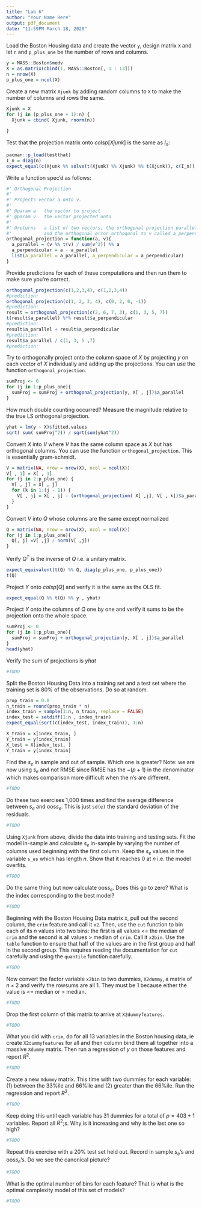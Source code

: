 ```yaml
---
title: "Lab 6"
author: "Your Name Here"
output: pdf_document
date: "11:59PM March 18, 2020"
---
```


Load the Boston Housing data and create the vector `y`, design matrix `X` and let `n` and `p_plus_one` be the number of rows and columns.

```r
y = MASS::Boston$medv
X = as.matrix(cbind(1, MASS::Boston[, 1 : 13]))
n = nrow(X)
p_plus_one = ncol(X)
```

Create a new matrix `Xjunk` by adding random columns to `X` to make the number of columns and rows the same.

```r
Xjunk = X
for (j in (p_plus_one + 1):n) {
  Xjunk = cbind( Xjunk, rnorm(n))
  
}

```

Test that the projection matrix onto $colsp[Xjunk]$ is the same as $I_n$:

```r
pacman::p_load(testthat)
I_n = diag(n)
expect_equal(c(Xjunk %% solve(t(Xjunk) %% Xjunk) %% t(Xjunk)), c(I_n))

```


Write a function spec'd as follows:

```r
#' Orthogonal Projection
#'
#' Projects vector a onto v.
#'
#' @param a   the vector to project
#' @param v   the vector projected onto
#'
#' @returns   a list of two vectors, the orthogonal projection parallel to v named a_parallel, 
#'            and the orthogonal error orthogonal to v called a_perpendicular
orthogonal_projection = function(a, v){
  a_parallel = (v %% t(v) / sum(v^2)) %% a
  a_perpendicular = a - a_parallel
  list(a_parallel = a_parallel, a_perpendicular = a_perpendicular)
}
```

Provide predictions for each of these computations and then run them to make sure you're correct.

```r
orthogonal_projection(c(1,2,3,4), c(1,2,3,4))
#prediction:
orthogonal_projection(c(1, 2, 3, 4), c(0, 2, 0, -1))
#prediction:
result = orthogonal_projection(c(2, 6, 7, 3), c(1, 3, 5, 7))
t(result$a_parallel) %*% result$a_perpendicular
#prediction:
result$a_parallel + result$a_perpendicular
#prediction:
result$a_parallel / c(1, 3, 5 ,7)
#prediction:
```


Try to orthogonally project onto the column space of $X$ by projecting $y$ on each vector of $X$ individually and adding up the projections. You can use the function `orthogonal_projection`.

```r
sumProj <- 0
for (j in 1:p_plus_one){
  sumProj = sumProj + orthogonal_projection(y, X[ , j])$a_parallel
}
```

How much double counting occurred? Measure the magnitude relative to the true LS orthogonal projection.

```r
yhat = lm(y ~ X)$fitted.values
sqrt( sum( sumProj^2)) / sqrt(sum(yhat^2))
```

Convert $X$ into $V$ where $V$ has the same column space as $X$ but has orthogonal columns. You can use the function `orthogonal_projection`. This is essentially gram-schmidt.

```r
V = matrix(NA, nrow = nrow(X), ncol = ncol(X))
V[ , 1] = X[ , 1]
for (j in 2:p_plus_one) {
  V[ , j] = X[ , j]
  for (k in 1:(j - 1)) {
    V[ , j] = X[ , j] - (orthogonal_projection( X[ ,j], V[ , k])$a_parallel)
  } 
}
```

Convert $V$ into $Q$ whose columns are the same except normalized

```r
Q = matrix(NA, nrow = nrow(X), ncol = ncol(X))
for (j in 1:p_plus_one){
  Q[, j] =V[ ,j] / norm(V[ ,j])
}
```

Verify $Q^T$ is the inverse of $Q$ i.e. a unitary matrix.

```r
expect_equivalent(t(Q) %% Q, diag(p_plus_one, p_plus_one))
t(Q)
```


Project $Y$ onto $colsp[Q]$ and verify it is the same as the OLS fit.

```r
expect_equal(Q %% t(Q) %% y , yhat)
```


Project $Y$ onto the columns of $Q$ one by one and verify it sums to be the projection onto the whole space.

```r
sumProj <- 0
for (j in 1:p_plus_one){
  sumProj = sumProj + orthogonal_projection(y, X[ , j])$a_parallel
}
head(yhat)
```

Verify the sum of projections is $yhat$
```r
#TODO
```

Split the Boston Housing Data into a training set and a test set where the training set is 80% of the observations. Do so at random.

```r
prop_train = 0.8
n_train = round(prop_train * n)
index_train = sample(1:n, n_train, replace = FALSE)
index_test = setdiff(1:n , index_train)
expect_equal(sort(c(index_test, index_train)), 1:n)

X_train = x[index_train, ]
Y_train = y[index_train]
X_test = X[index_test, ]
Y_train = y[index_train]

```
Find the $s_e$ in sample and out of sample. Which one is greater? Note: we are now using $s_e$ and not RMSE since RMSE has the $-(p + 1)$ in the denominator which makes comparison more difficult when the $n$'s are different.

```r
#TODO
```

Do these two exercises 1,000 times and find the average difference between $s_e$ and oos$s_e$. This is just `sd(e)` the standard deviation of the residuals.

```r
#TODO
```

Using `Xjunk` from above, divide the data into training and testing sets. Fit the model in-sample and calculate $s_e$ in-sample by varying the number of columns used beginning with the first column. Keep the $s_e$ values in the variable `s_es` which has length $n$. Show that it reaches 0 at $n$ i.e. the model overfits.

```r
#TODO
```

Do the same thing but now calculate oos$s_e$. Does this go to zero? What is the index corresponding to the best model?

```r
#TODO
```

Beginning with the Boston Housing Data matrix `X`, pull out the second column, the `crim` feature and call it `x2`. Then, use the `cut` function to bin each of its $n$ values into two bins: the first is all values <= the median of `crim` and the second is all values > median of `crim`. Call it `x2bin`. Use the `table` function to ensure that half of the values are in the first group and half in the second group. This requires reading the documentation for `cut` carefully and using the `quantile` function carefully.

```r
#TODO
```

Now convert the factor variable `x2bin` to two dummies, `X2dummy`, a matrix of $n \times 2$ and verify the rowsums are all 1. They must be 1 because either the value is <= median or > median.

```r
#TODO
```

Drop the first column of this matrix to arrive at `X2dummyfeatures`.

```r
#TODO
```


What you did with `crim`, do for all 13 variables in the Boston housing data, ie create `X2dummyfeatures` for all and then column bind them all together into a massive `Xdummy` matrix. Then run a regression of $y$ on those features and report $R^2$.


```r
#TODO
```

Create a new `Xdummy` matrix. This time with two dummies for each variable: (1) between the 33%ile and 66%ile and (2) greater than the 66%ile. Run the regression and report $R^2$.


```r
#TODO
```

Keep doing this until each variable has 31 dummies for a total of $p = 403 + 1$ variables. Report all $R^2$;s. Why is it increasing and why is the last one so high?

```r
#TODO
```

Repeat this exercise with a 20% test set held out. Record in sample $s_e$'s and oos$s_e$'s. Do we see the canonical picture?

```r
#TODO
```

What is the optimal number of bins for each feature? That is what is the optimal complexity model of this set of models?

```r
#TODO
```







